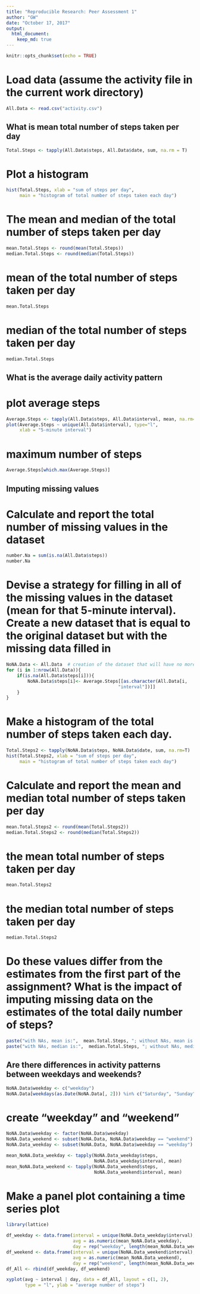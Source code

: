 ```yaml
---
title: "Reproducible Research: Peer Assessment 1"
author: "GW"
date: "October 17, 2017"
output: 
  html_document:
    keep_md: true
---
```



```r
knitr::opts_chunk$set(echo = TRUE)
```

# Load data (assume the activity file in the current work directory)
```r
All.Data <- read.csv("activity.csv")
```

## What is mean total number of steps taken per day
```r
Total.Steps <- tapply(All.Data$steps, All.Data$date, sum, na.rm = T)
```

# Plot a histogram
```r
hist(Total.Steps, xlab = "sum of steps per day", 
     main = "histogram of total number of steps taken each day")
```

# The mean and median of the total number of steps taken per day 
```r
mean.Total.Steps <- round(mean(Total.Steps))
median.Total.Steps <- round(median(Total.Steps))
```

# mean of the total number of steps taken per day
```r
mean.Total.Steps
```

# median of the total number of steps taken per day
```r
median.Total.Steps
```


## What is the average daily activity pattern
# plot average steps
```r
Average.Steps <- tapply(All.Data$steps, All.Data$interval, mean, na.rm=T)
plot(Average.Steps ~ unique(All.Data$interval), type="l", 
     xlab = "5-minute interval")
```

# maximum number of steps
```r
Average.Steps[which.max(Average.Steps)]
```


## Imputing missing values
# Calculate and report the total number of missing values in the dataset
```r
number.Na = sum(is.na(All.Data$steps))
number.Na
```


# Devise a strategy for filling in all of the missing values in the dataset (mean for that 5-minute interval). Create a new dataset that is equal to the original dataset but with the missing data filled in
```r
NoNA.Data <- All.Data  # creation of the dataset that will have no more NAs
for (i in 1:nrow(All.Data)){
    if(is.na(All.Data$steps[i])){
        NoNA.Data$steps[i]<- Average.Steps[[as.character(All.Data[i,
                                          "interval"])]]
    }
}
```

# Make a histogram of the total number of steps taken each day. 
```r
Total.Steps2 <- tapply(NoNA.Data$steps, NoNA.Data$date, sum, na.rm=T)
hist(Total.Steps2, xlab = "sum of steps per day", 
     main = "histogram of total number of steps taken each day")
```


# Calculate and report the mean and median total number of steps taken per day
```r
mean.Total.Steps2 <- round(mean(Total.Steps2))
median.Total.Steps2 <- round(median(Total.Steps2))
```

# the mean total number of steps taken per day
```r
mean.Total.Steps2 
```

# the median total number of steps taken per day
```r
median.Total.Steps2
```


# Do these values differ from the estimates from the first part of the assignment? What is the impact of imputing missing data on the estimates of the total daily number of steps?

```r
paste("with NAs, mean is:",  mean.Total.Steps, "; without NAs, mean is:", mean.Total.Steps2, ". They are different")
paste("with NAs, median is:",  median.Total.Steps, "; without NAs, median is:", median.Total.Steps2, ". They are different")
```


## Are there differences in activity patterns between weekdays and weekends?
```r
NoNA.Data$weekday <- c("weekday")
NoNA.Data[weekdays(as.Date(NoNA.Data[, 2])) %in% c("Saturday", "Sunday",  "saturday", "sunday"), ][4] <- c("weekend")
```


# create "weekday" and "weekend"
```r
NoNA.Data$weekday <- factor(NoNA.Data$weekday)
NoNA.Data_weekend <- subset(NoNA.Data, NoNA.Data$weekday == "weekend")
NoNA.Data_weekday <- subset(NoNA.Data, NoNA.Data$weekday == "weekday")

mean_NoNA.Data_weekday <- tapply(NoNA.Data_weekday$steps, 
                                 NoNA.Data_weekday$interval, mean)
mean_NoNA.Data_weekend <- tapply(NoNA.Data_weekend$steps, 
                                 NoNA.Data_weekend$interval, mean)
```


# Make a panel plot containing a time series plot
```r
library(lattice)

df_weekday <- data.frame(interval = unique(NoNA.Data_weekday$interval), 
                         avg = as.numeric(mean_NoNA.Data_weekday), 
                         day = rep("weekday", length(mean_NoNA.Data_weekday)))
df_weekend <- data.frame(interval = unique(NoNA.Data_weekend$interval), 
                         avg = as.numeric(mean_NoNA.Data_weekend), 
                         day = rep("weekend", length(mean_NoNA.Data_weekend)))
df_All <- rbind(df_weekday, df_weekend)

xyplot(avg ~ interval | day, data = df_All, layout = c(1, 2), 
       type = "l", ylab = "average number of steps")
```



